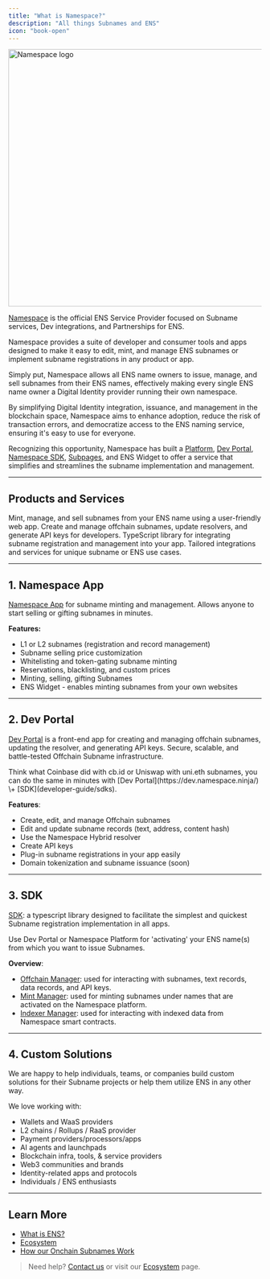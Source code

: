 ```yaml
---
title: "What is Namespace?"
description: "All things Subnames and ENS"
icon: "book-open"
---
```


<img
  src="assets/namespace.png"
  alt="Namespace logo"
  width="512"
/>

[Namespace](https://namespace.ninja/) is the official ENS Service Provider focused on Subname services, Dev integrations, and Partnerships for ENS.

Namespace provides a suite of developer and consumer tools and apps designed to make it easy to edit, mint, and manage ENS subnames or implement subname registrations in any product or app.

Simply put, Namespace allows all ENS name owners to issue, manage, and sell subnames from their ENS names, effectively making every single ENS name owner a Digital Identity provider running their own namespace.

By simplifying Digital Identity integration, issuance, and management in the blockchain space, Namespace aims to enhance adoption, reduce the risk of transaction errors, and democratize access to the ENS naming service, ensuring it's easy to use for everyone.

Recognizing this opportunity, Namespace has built a [Platform](https://app.namespace.ninja/), [Dev Portal](https://dev.namespace.ninja/), [Namespace SDK](developer-guide/sdks), [Subpages](https://github.com/thenamespace/subpages), and ENS Widget to offer a service that simplifies and streamlines the subname implementation and management.

---

## Products and Services

<CardGroup cols={2}>
  <Card title="Namespace App" icon="desktop" href="/user-guide/app">
    Mint, manage, and sell subnames from your ENS name using a user-friendly web app.
  </Card>
  <Card title="Dev Portal" icon="terminal" href="/user-guide/dev-app">
    Create and manage offchain subnames, update resolvers, and generate API keys for developers.
  </Card>
  <Card title="SDK" icon="code" href="/developer-guide/sdks/introduction">
    TypeScript library for integrating subname registration and management into your app.
  </Card>
  <Card title="Custom Solutions" icon="puzzle" href="/overview/ecosystem">
    Tailored integrations and services for unique subname or ENS use cases.
  </Card>
</CardGroup>

---

## 1. Namespace App

[Namespace App](https://app.namespace.ninja/) for subname minting and management. Allows anyone to start selling or gifting subnames in minutes.

**Features:**

- L1 or L2 subnames (registration and record management)
- Subname selling price customization
- Whitelisting and token-gating subname minting
- Reservations, blacklisting, and custom prices
- Minting, selling, gifting Subnames
- ENS Widget - enables minting subnames from your own websites

---

## 2. Dev Portal

[Dev Portal](https://dev.namespace.ninja/) is a front-end app for creating and managing offchain subnames, updating the resolver, and generating API keys. Secure, scalable, and battle-tested Offchain Subname infrastructure.

<Info>
  Think what Coinbase did with cb.id or Uniswap with uni.eth subnames, you can
  do the same in minutes with [Dev Portal](https://dev.namespace.ninja/) \+
  [SDK](developer-guide/sdks).
</Info>

**Features**:

- Create, edit, and manage Offchain subnames
- Edit and update subname records (text, address, content hash)
- Use the Namespace Hybrid resolver
- Create API keys
- Plug-in subname registrations in your app easily
- Domain tokenization and subname issuance (soon)

---

## 3. SDK

[SDK](developer-guide/sdks): a typescript library designed to facilitate the simplest and quickest Subname registration implementation in all apps.

<Info>
  Use Dev Portal or Namespace Platform for 'activating' your ENS name(s) from
  which you want to issue Subnames.
</Info>

**Overview**:

- [Offchain Manager](developer-guide/sdks/offchain-manager): used for interacting with subnames, text records, data records, and API keys.
- [Mint Manager](developer-guide/sdks/mint-manager): used for minting subnames under names that are activated on the Namespace platform.
- [Indexer Manager](developer-guide/sdks/indexer-manager): used for interacting with indexed data from Namespace smart contracts.

---

## 4. Custom Solutions

We are happy to help individuals, teams, or companies build custom solutions for their Subname projects or help them utilize ENS in any other way.

We love working with:

- Wallets and WaaS providers
- L2 chains / Rollups / RaaS provider
- Payment providers/processors/apps
- AI agents and launchpads
- Blockchain infra, tools, & service providers
- Web3 communities and brands
- Identity-related apps and protocols
- Individuals / ENS enthusiasts

---

## Learn More

- [What is ENS?](overview/what-is-ens)
- [Ecosystem](overview/ecosystem)
- [How our Onchain Subnames Work](overview/namespace-onchain-subnames)

> Need help? [Contact us](mailto:hello@namespace.ninja) or visit our [Ecosystem](overview/ecosystem) page.